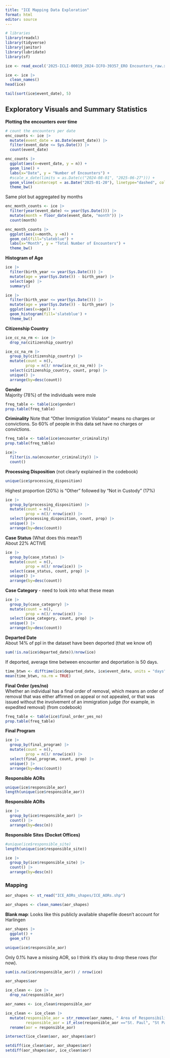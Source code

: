 ```yaml
---
title: "ICE Mapping Data Exploration"
format: html
editor: source
---
```

```r
# libraries
library(readxl)
library(tidyverse)
library(janitor)
library(lubridate)
library(sf)
```


```r
ice <- read_excel('2025-ICLI-00019_2024-ICFO-39357_ERO Encounters_raw.xlsx', sheet=2, skip=6)
```

```r
ice <- ice |>
  clean_names()
head(ice)
```

```r
tail(sort(ice$event_date), 5)
```


## Exploratory Visuals and Summary Statistics


**Plotting the encounters over time**
```r
# count the encounters per date
enc_counts <- ice |>
  mutate(event_date = as.Date(event_date)) |>
  filter(event_date <= Sys.Date()) |>
  count(event_date)

enc_counts |>
  ggplot(aes(x=event_date, y = n)) +
  geom_line() +
  labs(x="Date", y = "Number of Encounters") +
  #scale_x_date(limits = as.Date(c("2024-08-01", "2025-06-27"))) +
  geom_vline(xintercept = as.Date("2025-01-20"), linetype="dashed", color = "red")+
  theme_bw()

```

Same plot but aggregated by months
```r
enc_month_counts <- ice |>
  filter(year(event_date) <= year(Sys.Date())) |>
  mutate(month = floor_date(event_date, "month")) |>
  count(month)

enc_month_counts |>
  ggplot(aes(x=month, y =n)) +
  geom_col(fill="slateblue") +
  labs(x="Month", y = "Total Number of Encounters") +
  theme_bw()
```

**Histogram of Age**
```r
ice |>
  filter(birth_year <= year(Sys.Date())) |>
  mutate(age = year(Sys.Date()) - birth_year) |>
  select(age) |>
  summary()
```

```r
ice |>
  filter(birth_year <= year(Sys.Date())) |>
  mutate(age = year(Sys.Date()) - birth_year) |>
  ggplot(aes(x=age)) +
  geom_histogram(fill='slateblue') +
  theme_bw()

```

**Citizenship Country**
```r
ice_cc_na_rm <- ice |>
  drop_na(citizenship_country)

ice_cc_na_rm |>
  group_by(citizenship_country) |>
  mutate(count = n(),
         prop = n()/ nrow(ice_cc_na_rm)) |>
  select(citizenship_country, count, prop) |>
  unique() |>
  arrange(by=desc(count))
```

**Gender** <br>
Majority (78%) of the individuals were msle
```r
freq_table <- table(ice$gender)
prop.table(freq_table)
```

**Criminality**
Note that "Other Immigration Violator" means no charges or convictions. So 60% of people in this data set have no charges or convictions. 
```r
freq_table <- table(ice$encounter_criminality)
prop.table(freq_table)
```
```r
ice|>
  filter(is.na(encounter_criminality)) |>
  count()
```
**Processing Disposition** (not clearly explained in the codebook)
```r
unique(ice$processing_disposition)
```

Highest proportion (20%) is "Other" followed by "Not in Custody" (17%)
```r
ice |>
  group_by(processing_disposition) |>
  mutate(count = n(),
         prop = n()/ nrow(ice)) |>
  select(processing_disposition, count, prop) |>
  unique() |>
  arrange(by=desc(count))
```


**Case Status** (What does this mean?) <br>
About 22% ACTIVE
```r
ice |>
  group_by(case_status) |>
  mutate(count = n(),
         prop = n()/ nrow(ice)) |>
  select(case_status, count, prop) |>
  unique() |>
  arrange(by=desc(count))
```

**Case Category** - need to look into what these mean
```r
ice |>
  group_by(case_category) |>
  mutate(count = n(),
         prop = n()/ nrow(ice)) |>
  select(case_category, count, prop) |>
  unique() |>
  arrange(by=desc(count))
```

**Departed Date** <br>
About 14% of ppl in the dataset have been deported (that we know of)
```r
sum(!is.na(ice$departed_date))/nrow(ice)
```

If deported, average time between encounter and deportation is 50 days. 
```r
time_btwn <- difftime(ice$departed_date, ice$event_date, units = "days")
mean(time_btwn, na.rm = TRUE)
```


**Final Order (yes/no)** <br>
Whether an individual has a final order of removal, which means an order of removal that was either affirmed on appeal or not appealed, or that was issued without the involvement of an immigration judge (for example, in expedited removal) (from codebook)
```r
freq_table <- table(ice$final_order_yes_no)
prop.table(freq_table)
```


**Final Program**
```r
ice |>
  group_by(final_program) |>
  mutate(count = n(),
         prop = n()/ nrow(ice)) |>
  select(final_program, count, prop) |>
  unique() |>
  arrange(by=desc(count))
```

**Responsible AORs**
```r
unique(ice$responsible_aor)
length(unique(ice$responsible_aor))
```

**Responsible AORs**
```r
ice |>
  group_by(ice$responsible_aor) |>
  count() |>
  arrange(by=desc(n))
```


**Responsible Sites (Docket Offices)**
```r
#unique(ice$responsible_site)
length(unique(ice$responsible_site))
```

```r
ice |>
  group_by(ice$responsible_site) |>
  count() |>
  arrange(by=desc(n))
```

### Mapping
```r
aor_shapes <- st_read("ICE_AORs_shapes/ICE_AORs.shp")

aor_shapes <- clean_names(aor_shapes)
```
**Blank map**: Looks like this publicly available shapefile doesn't account for Harlingen
```r
aor_shapes |>
  ggplot() +
  geom_sf()
```


```r
unique(ice$responsible_aor)
```
Only 0.1% have a missing AOR, so I think it's okay to drop these rows (for now).
```r
sum(is.na(ice$responsible_aor)) / nrow(ice)
```

```r
aor_shapes$aor
```

```r
ice_clean <- ice |>
  drop_na(responsible_aor) 

aor_names <- ice_clean$responsible_aor

ice_clean <- ice_clean |>
  mutate(responsible_aor = str_remove(aor_names, " Area of Responsibility$"),
         responsible_aor = if_else(responsible_aor =="St. Paul", "St Paul", responsible_aor)) |>
  rename(aor = responsible_aor)
```


```r
intersect(ice_clean$aor, aor_shapes$aor)
```
```r
setdiff(ice_clean$aor, aor_shapes$aor)
setdiff(aor_shapes$aor, ice_clean$aor)
```

